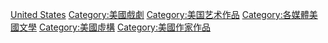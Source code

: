 {{Commons cat|Plays from the United States}}

[[Category:各國戲劇作品|United States]]
[[Category:美國戲劇|Category:美國戲劇]]
[[Category:美国艺术作品|Category:美国艺术作品]]
[[Category:各媒體美國文學|Category:各媒體美國文學]]
[[Category:美國虛構|Category:美國虛構]]
[[Category:美國作家作品|Category:美國作家作品]]